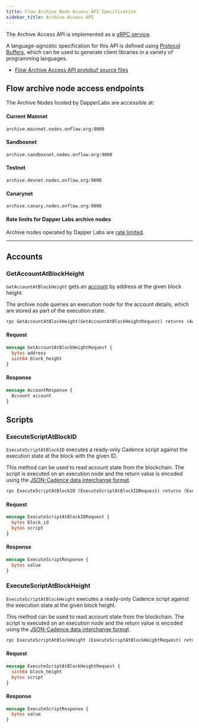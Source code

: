 ```yaml
---
title: Flow Archive Node Access API Specification
sidebar_title: Archive Access API
---
```


The Archive Access API is implemented as a [gRPC service](https://grpc.io/).

A language-agnostic specification for this API is defined using [Protocol Buffers](https://developers.google.com/protocol-buffers), which can be used to generate client libraries in a variety of programming languages.

- [Flow Archive Access API protobuf source files](https://github.com/onflow/flow/tree/master/protobuf)

## Flow archive node access endpoints

The Archive Nodes hosted by DapperLabs are accessible at:

#### Current Mainnet
`archive.mainnet.nodes.onflow.org:9000`

#### Sandboxnet

`archive.sandboxnet.nodes.onflow.org:9000`

#### Testnet

`archive.devnet.nodes.onflow.org:9000`

#### Canarynet

`archive.canary.nodes.onflow.org:9000`

#### Rate limits for Dapper Labs archive nodes

Archive nodes operated by Dapper Labs are [rate limited](https://developers.flow.com/nodes/archive-api-rate-limits).

---

## Accounts

### GetAccountAtBlockHeight

`GetAccountAtBlockHeight` gets an [account](#accounts) by address at the given block height.

The archive node queries an execution node for the account details, which are stored as part of the execution state.

```protobuf
rpc GetAccountAtBlockHeight(GetAccountAtBlockHeightRequest) returns (AccountResponse)
```


#### Request

```protobuf
message GetAccountAtBlockHeightRequest {
  bytes address
  uint64 block_height
}
```




#### Response

```protobuf
message AccountResponse {
  Account account
}
```


## Scripts

### ExecuteScriptAtBlockID

`ExecuteScriptAtBlockID` executes a ready-only Cadence script against the execution state at the block with the given ID.

This method can be used to read account state from the blockchain. The script is executed on an execution node and the return value is encoded using the [JSON-Cadence data interchange format](https://developers.flow.com/cadence/json-cadence-spec).

```protobuf
rpc ExecuteScriptAtBlockID (ExecuteScriptAtBlockIDRequest) returns (ExecuteScriptResponse)
```


#### Request

```protobuf
message ExecuteScriptAtBlockIDRequest {
  bytes block_id
  bytes script
}
```




#### Response

```protobuf
message ExecuteScriptResponse {
  bytes value
}
```



### ExecuteScriptAtBlockHeight

`ExecuteScriptAtBlockHeight` executes a ready-only Cadence script against the execution state at the given block height.

This method can be used to read account state from the blockchain. The script is executed on an execution node and the return value is encoded using the [JSON-Cadence data interchange format](https://developers.flow.com/cadence/json-cadence-spec).

```protobuf
rpc ExecuteScriptAtBlockHeight (ExecuteScriptAtBlockHeightRequest) returns (ExecuteScriptResponse)
```


#### Request

```protobuf
message ExecuteScriptAtBlockHeightRequest {
  uint64 block_height
  bytes script
}
```




#### Response

```protobuf
message ExecuteScriptResponse {
  bytes value
}
```
